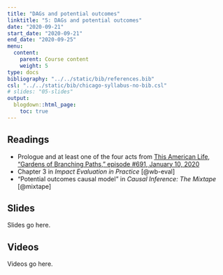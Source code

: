 ```yaml
---
title: "DAGs and potential outcomes"
linktitle: "5: DAGs and potential outcomes"
date: "2020-09-21"
start_date: "2020-09-21"
end_date: "2020-09-25"
menu:
  content:
    parent: Course content
    weight: 5
type: docs
bibliography: "../../static/bib/references.bib"
csl: "../../static/bib/chicago-syllabus-no-bib.csl"
# slides: "05-slides"
output:
  blogdown::html_page:
    toc: true
---
```


## Readings

- <i class="fas fa-podcast"></i> Prologue and at least one of the four acts from [This American Life, "Gardens of Branching Paths," episode #691, January 10, 2020](https://www.thisamericanlife.org/691/gardens-of-branching-paths)
- <i class="fas fa-book"></i> Chapter 3 in *Impact Evaluation in Practice* [@wb-eval]
- <i class="fas fa-book"></i> "Potential outcomes causal model" in *Causal Inference: The Mixtape* [@mixtape]


## Slides

Slides go here.


## Videos

Videos go here.

